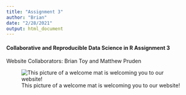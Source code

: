 ```yaml
---
title: "Assignment 3"
author: "Brian"
date: "2/28/2021"
output: html_document
---
```


#### Collaborative and Reproducible Data Science in R Assignment 3

Website Collaborators: Brian Toy and Matthew Pruden

![This picture of a welcome mat is welcoming you to our website!](https://encrypted-tbn0.gstatic.com/images?q=tbn:ANd9GcRvyiVoHGmIFI2xdIJtugmXZVhbuvCzebwwVD4sNuxg2ujLjYHUOynUNk6VX9ak864EqFwYEe0&usqp=CAc)